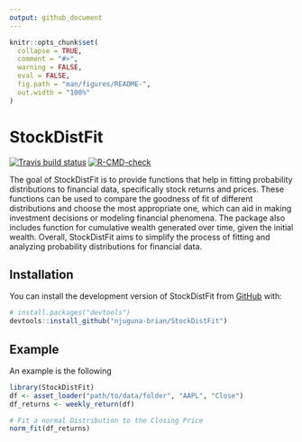 ```yaml
---
output: github_document
---
```


<!-- README.md is generated from README.Rmd. Please edit that file -->

```r
knitr::opts_chunk$set(
  collapse = TRUE,
  comment = "#>",
  warning = FALSE,
  eval = FALSE,
  fig.path = "man/figures/README-",
  out.width = "100%"
)
```

# StockDistFit

<!-- badges: start -->
[![Travis build status](https://travis-ci.com/njuguna-brian/StockDistFit.svg?branch=main)](https://travis-ci.com/njuguna-brian/StockDistFit)
[![R-CMD-check](https://github.com/njuguna-brian/StockDistFit/actions/workflows/R-CMD-check.yaml/badge.svg)](https://github.com/njuguna-brian/StockDistFit/actions/workflows/R-CMD-check.yaml)
<!-- badges: end -->

The goal of StockDistFit is to provide functions that help in fitting probability distributions to financial data, specifically stock returns and prices. These functions can be used to compare the goodness of fit of different distributions and choose the most appropriate one, which can aid in making investment decisions or modeling financial phenomena. The package also includes function for cumulative wealth generated over time, given the initial wealth. Overall, StockDistFit aims to simplify the process of fitting and analyzing probability distributions for financial data.

## Installation

You can install the development version of StockDistFit from [GitHub](https://github.com/) with:

``` r
# install.packages("devtools")
devtools::install_github("njuguna-brian/StockDistFit")
```

## Example

An example is the following 

```r
library(StockDistFit)
df <- asset_loader("path/to/data/folder", "AAPL", "Close")
df_returns <- weekly_return(df)

# Fit a normal Distribution to the Closing Price
norm_fit(df_returns)

```

